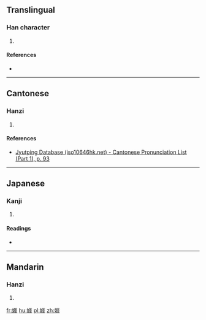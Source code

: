 ==Translingual==

===Han character===
{{Han char|rn=38|rad=女|as=08|sn=11|four=4141<sub>4</sub>|canj=女一土土 (VMGG)|ids=⿰[[女]][[厓]]}}

# {{defn|Han|sort=女08}}

====References====
* {{Han ref|kx=0263.450|dkj=06380|dj=0530.300|hdz=21056.140|uh=5A3E|ud=23102|bh=D4E4|bd=54500}}

----

==Cantonese==

===Hanzi===
{{yue-hanzi|jyut=[[ngaai6]], [[aai6]]|y=ngaai6, aai6}}

# {{defn|lang=yue|sort=女08}}

====References====
* [http://www.iso10646hk.net/jp/document/download.jsp Jyutping Database (iso10646hk.net) - Cantonese Pronunciation List (Part 1), p. 93]

----

==Japanese==

===Kanji===
{{ja-kanji|grade=|rs=女08}}

# {{defn|lang=ja|sort=女08}}

====Readings====
* {{ja-readings|on=[[がい]] (gai), [[げ]] (ge), [[ごう]] (gō), [[きょう]] (kyō)|kun=[[よろこぶ]] (yorokobu), [[みめよい]] (mimeyoi)}}

----

==Mandarin==

===Hanzi===
{{cmn-hanzi|pin=[[ǎi]] ([[ai3]])|wg=ai<sup>3</sup>}}

# {{defn|lang=cmn|sort=女08}}

[[fr:娾]]
[[hu:娾]]
[[pl:娾]]
[[zh:娾]]